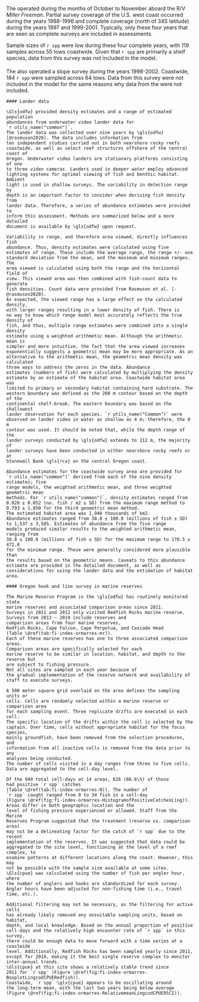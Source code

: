 #### \acrlong{s-aslope}

The \gls{s-aslope} operated during the months of October to November aboard the R/V _Miller Freeman_.
Partial survey coverage of the U.S. west coast occurred during the years 1988-1996 and complete coverage (north of 34\textdegree 30\textquotesingle S latitude) during the years 1997 and 1999-2001.
Typically, only these four years that are seen as complete surveys are included in assessments.

Sample sizes of `r spp` were low during these four complete years, with 119 samples across
55 tows coastwide. Given that `r spp` are primarily a shelf species, data from this
survey was not included in the model. 

#### \acrlong{s-aslope}

The \gls{nwfsc} also operated a slope survey during the years 1998-2002. Coastwide, 184
`r spp` were sampled across 64 tows. Data from this survey were not included in
the model for the same reasons why data from the \gls{s-aslope} were not included. 

```asis
#### Lander data

\Gls{odfw} provided density estimates and a range of estimated population
abundances from underwater video lander data for
`r utils_name("common")`.
The lander data was collected over nine years by \gls{odfw}
[@rasmuson2020]. The data includes information from
ten independent studies carried out in both nearshore rocky reefs
coastwide, as well as select reef structures offshore of the central coast of
Oregon. Underwater video landers are stationary platforms consisting of one
to three video cameras. Landers used in deeper water employ advanced
lighting systems for optimal viewing of fish and benthic habitat. Ambient
light is used in shallow surveys. The variability in detection range by
depth is an important factor to consider when deriving fish density from
lander data. Therefore, a series of abundance estimates were provided to
inform this assessment. Methods are summarized below and a more detailed
document is available by \gls{odfw} upon request.

Variability in range, and therefore area viewed, directly influences fish
abundance. Thus, density estimates were calculated using five
estimates of range. These include the average range, the range +/- one
standard deviation from the mean, and the maximum and minimum ranges. The
area viewed is calculated using both the range and the horizontal field of
view. This viewed area was then combined with fish-count data to generate
fish densities. Count data were provided from Rasmuson et al. [-@rasmuson2020].
As expected, the viewed range has a large effect on the calculated density,
with larger ranges resulting in a lower density of fish. There is
no way to know which range model most accurately reflects the true density of
fish, and thus, multiple range estimates were combined into a single density
estimate using a weighted arithmetic mean. Although the arithmetic mean is
simpler and more intuitive, the fact that the area viewed increases
exponentially suggests a geometric mean may be more appropriate. As an
alternative to the arithmetic mean, the geometric mean density was calculated
three ways to address the zeros in the data. Abundance
estimates (numbers of fish) were calculated by multiplying the density
estimate by an estimate of the habitat area. Coastwide habitat area was
limited to primary or secondary habitat containing hard substrate. The
western boundary was defined as the 200 m contour based on the depth of the
continental shelf-break. The eastern boundary was based on the shallowest
lander observation for each species. `r utils_name("Common")` were
observed on lander video in water as shallow as 4 m; therefore, the 0 m
contour was used. It should be noted that, while the depth range of the
lander surveys conducted by \gls{odfw} extends to 212 m, the majority of
lander surveys have been conducted in either nearshore rocky reefs or at
Stonewall Bank \gls{rca} on the central Oregon coast.

Abundance estimates for the coastwide survey area are provided for
`r utils_name("common")` derived from each of the nine density estimates; five
range models, the weighted arithmetic mean, and three weighted geometric mean
methods. For `r utils_name("common")`, density estimates ranged from
0.020 ± 0.052 (no. fish / m2 ± SD) from the maximum range method to
0.793 ± 1.850 for the third geometric mean method.
The estimated habitat area was 1,940 thousands of km2.
Abundance estimates ranged from 38.8 ± 100.8 (millions of fish ± SD)
to 1,537 ± 3,585. Estimates of abundance from the five range
models produced similar results to the weighted arithmetic mean, ranging from
38.8 ± 100.8 (millions of fish ± SD) for the maximum range to 170.5 ± 472.8
for the minimum range. These were generally considered more plausible than
the results based on the geometric means. Caveats to this abundance
estimate are provided in the detailed document, as well as
considerations for using the lander data and the estimation of habitat area.

#### Oregon hook and line survey in marine reserves

The Marine Reserve Program in the \gls{odfw} has routinely monitored state
marine reserves and associated comparison areas since 2011.
Surveys in 2011 and 2012 only visited Redfish Rocks marine reserve.
Surveys from 2013 – 2019 include reserves and
comparison areas from four marine reserves,
Redfish Rocks, Cape Falcon, Cape Perpetua, and Cascade Head
(Table \@ref(tab:fi-index-ormarres-mr)).
Each of these marine reserves has one to three associated comparison areas.
Comparison areas are specifically selected for each
marine reserve to be similar in location, habitat, and depth to the reserve but
are subject to fishing pressure. 
Not all sites are sampled in each year because of
the gradual implementation of the reserve network and availability of
staff to execute surveys.

A 500 meter square grid overlaid on the area defines the sampling units or
cells. Cells are randomly selected within a marine reserve or comparison area
for each sampling event. Three replicate drifts are executed in each cell.
The specific location of the drifts within the cell is selected by the
captain. Over time, cells without appropriate habitat for the focus species,
mainly groundfish, have been removed from the selection procedures, and
information from all inactive cells is removed from the data prior to any
analyses being conducted.
The number of cells visited in a day ranges from three to five cells.
Data are aggregated to the cell-day level.

Of the 940 total cell-days at 14 areas, 626 (66.6\%) of those
had positive `r spp` catches
(Table \@ref(tab:fi-index-ormarres-N)). The number of
`r spp` caught ranged from 0 to 34 fish in a cell-day
(Figure \@ref(fig:fi-index-ormarres-HistogramofPositiveCatchesLing)).
Areas differ in both geographic location and the
level of fishing pressure experienced or allowed. Staff from the Marine
Reserves Program suggested that the treatment (reserve vs. comparison area)
may not be a delineating factor for the catch of `r spp` due to the recent
implementation of the reserves. It was suggested that data could be
aggregated to the site level, functioning at the level of a reef complex, to
examine patterns at different locations along the coast. However, this may
not be possible with the sample size available at some sites.
\Gls{cpue} was calculated using the number of fish per angler hour, where
the number of anglers and hooks are standardized for each survey.
Angler hours have been adjusted for non-fishing time (i.e., travel time, etc.).

Additional filtering may not be necessary, as the filtering for active cells
has already likely removed any unsuitable sampling units, based on habitat,
depth, and local knowledge. Based on the annual proportion of positive
cell-days and the relatively high encounter rate of `r spp` in this survey,
there could be enough data to move forward with a time series at a coastwide
level. Additionally, Redfish Rocks has been sampled yearly since 2011,
except for 2018, making it the best single reserve complex to monitor
inter-annual trends.
\Gls{cpue} at this site shows a relatively stable trend since
2011 for `r spp` (Figure \@ref(fig:fi-index-ormarres-BoxplotLingcodCPUERedfish)).
Coastwide, `r spp` \gls{cpue} appears to be oscillating around
the long-term mean, with the last two years being below average
(Figure \@ref(fig:fi-index-ormarres-RelativemeanLingcodCPUE95CI)).

```

